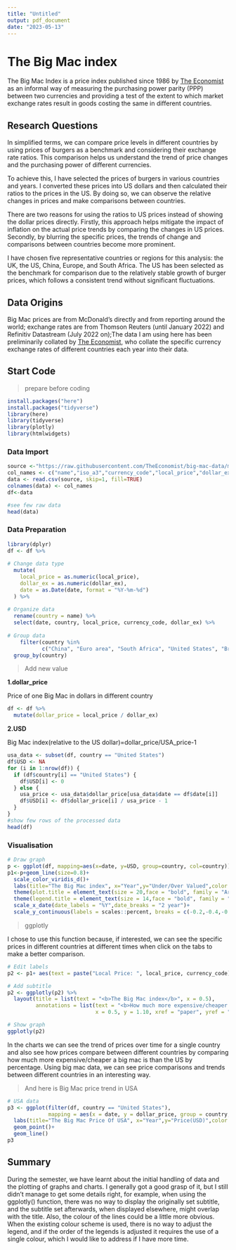 ```yaml
---
title: "Untitled"
output: pdf_document
date: "2023-05-13"
---
```


# The Big Mac index

The Big Mac Index is a price index published since 1986 by [The Economist](https://www.economist.com/finance-and-economics/1998/04/09/big-maccurrencies) as an informal way of measuring the purchasing power parity (PPP) between two currencies and providing a test of the extent to which market exchange rates result in goods costing the same in different countries.

## Research Questions

In simplified terms, we can compare price levels in different countries by using prices of burgers as a benchmark and considering their exchange rate ratios. This comparison helps us understand the trend of price changes and the purchasing power of different currencies.

To achieve this, I have selected the prices of burgers in various countries and years. I converted these prices into US dollars and then calculated their ratios to the prices in the US. By doing so, we can observe the relative changes in prices and make comparisons between countries.

There are two reasons for using the ratios to US prices instead of showing the dollar prices directly. Firstly, this approach helps mitigate the impact of inflation on the actual price trends by comparing the changes in US prices. Secondly, by blurring the specific prices, the trends of change and comparisons between countries become more prominent.

I have chosen five representative countries or regions for this analysis: the UK, the US, China, Europe, and South Africa. The US has been selected as the benchmark for comparison due to the relatively stable growth of burger prices, which follows a consistent trend without significant fluctuations.

## Data Origins

Big Mac prices are from McDonald's directly and from reporting around the world; exchange rates are from Thomson Reuters (until January 2022) and Refinitiv Datastream (July 2022 on);The data I am using here has been preliminarily collated by [The Economist](https://github.com/TheEconomist/big-mac-data.git), who collate the specific currency exchange rates of different countries each year into their data.

## Start Code

> prepare before coding

```r
install.packages("here")
install.packages("tidyverse")
library(here)
library(tidyverse)
library(plotly)
library(htmlwidgets)
```


### Data Import

```r
source <-"https://raw.githubusercontent.com/TheEconomist/big-mac-data/master/source-data/big-mac-source-data-v2.csv"
col_names <- c("name","iso_a3","currency_code","local_price","dollar_ex","GDP_dollar","GDP_local","date")
data <- read.csv(source, skip=1, fill=TRUE)
colnames(data) <- col_names
df<-data

#see few raw data
head(data)
```

### Data Preparation

```r
library(dplyr)
df <- df %>% 
  
# Change data type  
  mutate(
    local_price = as.numeric(local_price), 
    dollar_ex = as.numeric(dollar_ex),
    date = as.Date(date, format = "%Y-%m-%d")
  ) %>% 
  
# Organize data
  rename(country = name) %>% 
  select(date, country, local_price, currency_code, dollar_ex) %>% 
  
# Group data
    filter(country %in% 
           c("China", "Euro area", "South Africa", "United States", "Britain"))  %>% 
  group_by(country)
```

> Add new value

**1.dollar_price**

Price of one Big Mac in dollars in different country

```r
df <- df %>%
  mutate(dollar_price = local_price / dollar_ex)
```

**2.USD**

Big Mac index(relative to the US dollar)=dollar_price/USA_price-1

```r
usa_data <- subset(df, country == "United States")
df$USD <- NA  
for (i in 1:nrow(df)) {
  if (df$country[i] == "United States") {
    df$USD[i] <- 0
  } else {
    usa_price <- usa_data$dollar_price[usa_data$date == df$date[i]]
    df$USD[i] <- df$dollar_price[i] / usa_price - 1
  }
}
#show few rows of the processed data
head(df)
```

### Visualisation

```r
# Draw graph 
p <- ggplot(df, mapping=aes(x=date, y=USD, group=country, col=country))
p1<-p+geom_line(size=0.8)+
  scale_color_viridis_d()+
  labs(title="The Big Mac index", x="Year",y="Under/Over Valued",color = "Country") +
  theme(plot.title = element_text(size = 20,face = "bold", family = "Arial"))+
  theme(legend.title = element_text(size = 14,face = "bold", family = "Arial"))+
  scale_x_date(date_labels = "%Y",date_breaks = "2 year")+
  scale_y_continuous(labels = scales::percent, breaks = c(-0.2,-0.4,-0.6,-0.8,0, 0.2, 0.4, 0.6))
```

> ggplotly

I chose to use this function because, if interested, we can see the specific prices in different countries at different times when click on the tabs to make a better comparison.

```r
# Edit labels
p2 <- p1+ aes(text = paste("Local Price: ", local_price, currency_code))

# Add subtitle
p2 <- ggplotly(p2) %>%
  layout(title = list(text = "<b>The Big Mac index</b>", x = 0.5),
         annotations = list(text = "<b>How much more expensive/cheaper is McDonald's in different countries than in the US?</b>", 
                            x = 0.5, y = 1.10, xref = "paper", yref = "paper", showarrow = FALSE))

# Show graph
ggplotly(p2)
```

In the charts we can see the trend of prices over time for a single country and also see how prices compare between different countries by comparing how much more expensive/cheaper a big mac is than the US by percentage. Using big mac data, we can see price comparisons and trends between different countries in an interesting way.

> And here is Big Mac price trend in USA

```r
# USA data
p3 <- ggplot(filter(df, country == "United States"),
             mapping = aes(x = date, y = dollar_price, group = country, col = country))+
  labs(title="The Big Mac Price Of USA", x="Year",y="Price(USD)",color = "Country")+
  geom_point()+
  geom_line()
p3
```

## Summary

During the semester, we have learnt about the initial handling of data and the plotting of graphs and charts. I generally got a good grasp of it, but I still didn't manage to get some details right, for example, when using the ggplotly() function, there was no way to display the originally set subtitle, and the subtitle set afterwards, when displayed elsewhere, might overlap with the title. Also, the colour of the lines could be a little more obvious. When the existing colour scheme is used, there is no way to adjust the legend, and if the order of the legends is adjusted it requires the use of a single colour, which I would like to address if I have more time.
